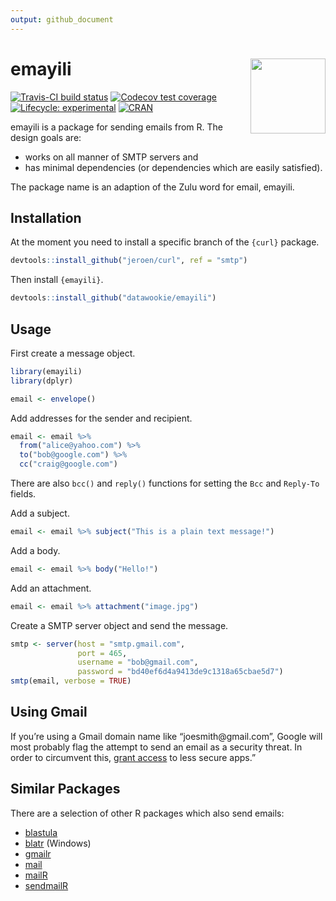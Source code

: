 ```yaml
---
output: github_document
---
```


<!-- README.md is generated from README.Rmd. Please edit that file -->

# emayili <img src="man/figures/emayili-hex.png" align="right" alt="" width="120" />

[![Travis-CI build status](https://travis-ci.org/datawookie/emayili.svg?branch=master)](https://travis-ci.org/datawookie/emayili)
[![Codecov test coverage](https://img.shields.io/codecov/c/github/datawookie/emayili.svg)](https://codecov.io/github/datawookie/emayili)
[![Lifecycle: experimental](https://img.shields.io/badge/lifecycle-experimental-orange.svg)](https://www.tidyverse.org/lifecycle/#experimental)
[![CRAN](https://img.shields.io/cran/v/emayili.svg)](https://cran.r-project.org/web/packages/emayili/index.html)

emayili is a package for sending emails from R. The design goals are:

- works on all manner of SMTP servers and
- has minimal dependencies (or dependencies which are easily satisfied).

The package name is an adaption of the Zulu word for email, emayili.

## Installation

At the moment you need to install a specific branch of the `{curl}` package.

```r
devtools::install_github("jeroen/curl", ref = "smtp")
```

Then install `{emayili}`.

```r
devtools::install_github("datawookie/emayili")
```

## Usage

First create a message object.

```r
library(emayili)
library(dplyr)

email <- envelope()
```

Add addresses for the sender and recipient.

```r
email <- email %>%
  from("alice@yahoo.com") %>%
  to("bob@google.com") %>%
  cc("craig@google.com")
```

There are also `bcc()` and `reply()` functions for setting the `Bcc` and `Reply-To` fields.

Add a subject.

```r
email <- email %>% subject("This is a plain text message!")
```

Add a body.

```r
email <- email %>% body("Hello!")
```

Add an attachment.

```r
email <- email %>% attachment("image.jpg")
```

Create a SMTP server object and send the message.

```r
smtp <- server(host = "smtp.gmail.com",
               port = 465,
               username = "bob@gmail.com",
               password = "bd40ef6d4a9413de9c1318a65cbae5d7")
smtp(email, verbose = TRUE)
```
## Using Gmail
If you're using a Gmail domain name like "joesmith@gmail.com", Google will most probably flag the attempt to send an email as a security threat. In order to circumvent this, [grant access](https://support.google.com/accounts/answer/6010255) to less secure apps."

## Similar Packages

There are a selection of other R packages which also send emails:

- [blastula](https://cran.r-project.org/web/packages/blastula/index.html)
- [blatr](https://cran.r-project.org/web/packages/blatr/index.html) (Windows)
- [gmailr](https://cran.r-project.org/web/packages/gmailr/index.html)
- [mail](https://cran.r-project.org/web/packages/mail/index.html)
- [mailR](https://cran.r-project.org/web/packages/mailR/index.html)
- [sendmailR](https://cran.r-project.org/web/packages/sendmailR/index.html)
